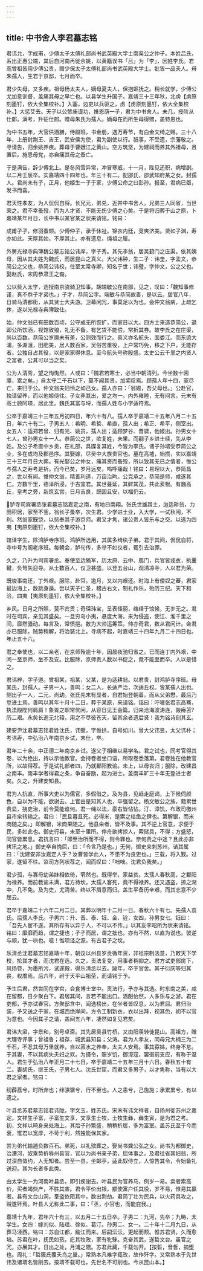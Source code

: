 ```yaml
---
---
---
```

title: 中书舍人李君墓志铭
---



君讳允，字成甫，少傅太子太傅礼部尚书武英殿大学士南渠公之仲子。本姓吕氏，系出正惠公端，其后自河南再徙余姚，以黄籍误书「吕」为「李」，因姓李氏。君高曾祖皆用少傅公贵，赠少保太子太傅礼部尚书武英殿大学士。妣皆一品夫人。母朱孺人，生君于京邸，七月而卒。

君少失母，又多疾。祖母杨太夫人，嫡母夏夫人，保抱妪抚之。稍长就学，少傅公尤加意训督，盖痛其母之早亡也。以县学生升国子。嘉靖三十三年秋，北虏【虏原刻墨钉，依大全集校补。】入塞，边吏以兵驱之，虏【虏原刻墨钉，依大全集校补。】大惩艾去。天子以公赞庙谟功，推恩荫一子，君为中书舍人。未几，授阶从仕郎。满考，升征仕郎。赠母朱氏为孺人。嫡母在而所生母得赠，盖特恩也。

为中书五年，大官供酒膳，侍殿班，书金册，遇万寿节，有白金文绮之赐。三十八年，上册封荆王、吉王，武安侯为使，君为副使以行。祇事，不受遗，宗藩敬之。寻请告，归余姚养疾。葬母于曹娥江之黄山。空方筑坚，为建祠而养其外祖母，且置后。施恩母党，亦自痛其母之蚤亡。

于是满告，辞少傅北上。是冬风雪异常，冲冒寒威，十一月，陛见还职，病增剧。以二月壬辰卒。实嘉靖四十四年也。年三十有二。配邵氏，邵武知府某之女。封孺人。君尚未有子，正月，他姬生一子于家，少傅公命之曰彭孙。报至，君病已亟，发书而喜。

君天性孝友，为人侃侃自将。长兄元，弟兑，近并中书舍人。兄弟三人同省，当世荣之。君不幸蚤殁，而为人才贤，不能无伤少傅之心矣。于是将归葬于山之原，卜嘉靖某年月日，长中书以某官某之状来请铭。铭曰：

成甫孑孑，修羽蚤颉。少傅仲子，承于休祉。锦衣内廷，竞爽济美。贤如子渊，寿亦如此。天厚其始，不厚其止。亦有遗息，绳祖之履。

外舅光禄寺典簿魏公墓志铭公讳庠，字子秀。其先李翁，居吴葑门之庄渠。依其姨母，因从其夫姓为魏氏，而居昆山之真义。大父讳钟，生二子：讳奎，字孟文，恭简公之父也，恭简公讳校，仕至太常寺卿，知名于世；讳璧，字仲文，公之父也。娶赵氏，宋周恭肃王之裔。

公以赀入太学，选授南京骁骑卫知事。胡端敏公在南部，见之，叹曰：「魏知事修谨，真不忝子才弟也。」子才，恭简公字。端敏与恭简故善，是以云。居官八年，日骑马清都街，从其贤士大夫游。卫幕闲冗，事莫足以为也。会仲文翁病，上疏乞休，遂以光禄寺典簿致仕。

始，仲文翁已有田数百顷，公守成无所恢扩，而家日以大。四方士来造恭简公，退即公所饮酒，视馆致飱，礼无不备。有乞贷不能偿，常折其券。故李氏之在庄渠，尚以百数。恭简公岁廪未有差，公则效而行之。真义亦名航头，面娄江。而东遶大浦，多湖瀼，田肥美，居人数百家。吴俗苦重役，上户常巧免，移之下户，无能存者。公独自占其役，以是家家得休息。至今航头号称殷盛。太史公云千里之内贤人之富者，公其可以当之矣。

公为人清秀，望之恂恂然。人或曰：「魏君若寒士，必当中朝清列。今坐数十囷廪，累之矣。」自太守二千石以下，莫不闻其贤，加奖叹焉。顾孺人年十四，家尽亡，来归于公。仲文翁夫妇怜之如己女。孺人亦曰：「翁媪，吾父母也。」公赴官，独请留养，而以他姬侍往。子女非其出，爱之均一。内外雍睦，无有间言。元末有高士顾阿瑛，居此里。魏氏其富与埒，而孺人姓与小字适符焉。

公卒于嘉靖三十三年五月初四日，年六十有八。孺人卒于嘉靖二十五年八月二十五日，年六十有二。子男五人：希明、希哲、希直，孺人出；希正、希平，侧室出。女五人：适郑若曾、归有光、姚员，孺人出；适顾梦谷、晋骕，他姬出。孙男女十七人，曾孙男女十一人。恭简公之世，欲复姓，未果。而嗣子乡进士续，先从李姓。及公子希直中乡贡，在礼部，具牒复其姓，今皆为李氏。诸子孙壻受恭简公之业，多在成均及郡邑序。其娶嫁，尽吴中大族贵官也。墓在高墟，始攒，实以嘉靖三十三年月日大葬。有光娶公之仲女，痛其贤而蚤殁，所以致其无已之情者，惟公与孺人之寿考是祈。而今已矣，岁月远矣，呜呼痛哉！铭曰：易理以大，恭简昌之，世以有闻。惟仲文翁，精善利道，万亩治畇。公克承之，恭简是师，咸遂其仁。方数千里，德泽所浸，于古宜君。其世蔓延，其鲜其茂，共此荄根。有巍高丘，皇考之旁，新筑玄宫。日月吉良，既固且安，以福仍云。

胪寺司宾署丞张君墓志铭嘉定之南，有地曰南翔。张氏世雄其土，迨适耕翁，力田积居，家至不訾。翁长子蚤卒，次生君。少学进土业，入大学，一试秋闱，不利。然翁家既饶，以赀奉其子游京师。君又才隽，诸公贵人皆乐与之交。以选为四夷【夷原刻墨钉，依大全集校补。】

馆译字生，除鸿胪寺序班。鸿胪所选用，其属多绮纨子弟。君于其间，侃侃自将，寺中号为阁老序班。每朝会，胪句传，多举不如仪者，辄引去治罪。

久之，乃升为司宾署丞。奉使至边犒军，历太原、云中、鴈门，兵官皆戎衣，执櫜鞬，负弩矢迎导。从士数百人，仪卫甚盛。以登五台山，观清凉寺，人以君为荣。

既竣事南还，丁外艰。服除，赴官。逾月，又以内艰还。时海上有倭奴之蕃，君家最边海上，数跳身遁。尝以天子仁圣，稽古右文，制礼作乐，殆历三纪。天下和洽，四夷【夷原刻墨钉，依大全集校补。】

乡风。日月之所照，莫不宾贡；奇琛玮宝，呈表怪丽，络绎于馆候，无岁无之。君时在司宾，亲见其盛矣。一旦穷岛小夷，悬度大海，来为侵盗，使江、淮千里之间，靡然骚动。每言及，常愤挹。数为大帅运筹策。帅亦奇君，数从君问计。会君亦已服除，贼势稍解，将治装北上。寻病不起，时嘉靖三十四年九月二十四日也。年止五十六。

君之奉使也，以二亲老，在京师殆逾十年，因晨夜驰归省之。已而连丁内外艰，中间一至京师，坐不及安。比服除，京师贵人数以书促之，竟不能至而卒。人以是惜之。

君讳梓，字子道。曾祖某，祖某，父某，是为适耕翁。以君贵，封鸿胪寺序班。母某氏，封孺人。子男一人，善鸣；女二人，长适严治，次适丘权。皆某孺人出也。侧出子一人，二元，尚幼。张氏先末有显者，自君始登朝着。而从父弟懋，最后乃登进士焉。善鸣以其年十月十二日，葬于某原，来请铭。铭曰：吁嗟张君志高骞，执法殿陛何肩肩！象胥之职常优闲，从容日见王会篇。归来沧海波涛连，毁瘠苫?历二艰。永矣长逝无北辕，用之不尽彼苍天，留其余者遗后贤！我为铭诗刻其玄。

建安尹沈君墓志铭君姓沈氏，讳壁，字惟拱，自号如川。曾大父讳昱，太父讳朴；考讳寿，中弘治八年南京乡试，末仕，卒。

君年二十余，中正德二年南京乡试。遂父子相继以易学名。君之试也，同考官得其卷，以为绝出，持以示他教官。会持卷者坐口语，所取卷悉落第。君卷独在他教官所，以故得荐。于是试礼部者四，乃就鄱阳教谕。未上，以母丧归；服除，改建昌之南丰。南丰学者得君之条，争自奋励，起为进士。盖南丰旷三十年无登进士者矣。久之，升建安知县。

君为人抗直，所事大吏以为儒官，多假借之。及为县，见趋走庭谒，上下候伺颜色，自以为不能，欲谢去。上官由是知其人也，卒强留之。杨文敏公之族，籍累世贵显，挠吏治，前令莫能谁何。君一绳以法，豪右皆怗怗。汀、漳饥，布政司檄州县市籴转输之。君曰：「民旦暮且死。必得米，是索之枯鱼之肆也。第解银，而米商随之矣。」即解银，米商果随之。他县籴者，皆不及事。其不逆上官意，求便于民，多如此也。御史行县，未至十里所。停舟欲拷掠人，索狱具，不得；方盛怒，同官皆累息。君抗言曰：「即至治所而不得，则令罪也。奈何责之中途？且此亦非拷讯之地。」御史卒自愧屈，曰：「令言乃是也。」无何，御史来刺苏州，诘其属曰：「沈建安非汝嘉定人乎？汝曹皆学此人，不患不为良吏也。」三载，将入觐。过家，遂留不往。监司方列状荐之，闻而叹曰：「咄咄。沈君负我矣。」

君少孤，与寡母幼弟妹相依倚，茕然也。既得举，家益贫。太孺人春秋高，之鄱阳为禄养。而前教谕未满，君方待坎，太孺人客死，竟不得禄养。还又遇盗，掠之湖中，几不免。及为吏，尤清苦。终以不屑意而归。盖生平备历辛艰，而其志意不少屈云。

君卒于嘉靖二十六年二月二日。其葬以明年十二月一日。春秋六十有七。先孺人袁氏。后孺人李氏。子男六：升、晋、泰、钰、金、铨，女四，孙男女七。钰曰：「吾先人宦不遂。其所存有以异于人，不可以不传。」以其友李昭所为状来请铭。铭曰：靡靡而趋，谓之捷也；孑孑而居，谓之拙也。亦有不然，以直为说也。彼逆与顺，犹一吷也。噫！惟项泾之源，有古君子之坟。

乐清丞沈君墓志铭嘉靖十年，朝议以州县岁贡循年资，非祖宗制法意，乃敕天下学校，抡其才者，而沈君在选。久之，贡法复变，用事者稍抑之。君方试吏部庑下，风扬卷，为墨所污，试遂殿，得乐清丞以去。踰年，卒于官舍。其子衍庆等归其丧，权厝焉。后六年，祔于天平山祖茔，而请铭于予。

予生后君，然尝同在学宫，会食博士堂中。贡法行，予亦与其选。时东南之美，咸在留都，日夕聚白下。君居其间，言若不能出口。酒酣怡然，人多乐与之游。君在吏部，予亦试春官。方聚邸含中，闻选榜出，在坐者皆叹息，以为君屈。君归治装，予又送之于家，在城西绝岸间。方令工制新衣，衣以出拜，视其色，初不以官为意也。今因其子之请，盖间五六年，凄然如复见君矣。

君讳大梁，字景和，别号卓斋。其先居吴县竹桥，又由阳羡转徙昆山。高祖方，赠大理寺评事；曾祖鲁；祖存，城武县知县；父涛。君为人孝友，同母兄大楠三为二千石，不忍其母万里就养，自以菽水之养奉，太夫人安焉。事其寡姊，终身不怠。于其妻，不以其病失夫妇之欢。为摄令，赈岁饥，御漳寇，罢衙前支应，有称于温人。君生于弘治八年正月二十七日，卒于嘉靖二十五年三月十六日。春秋五十有二。妻胡氏，继王氏，子男七人。沈氏世宦，而君又多男子，以才隽称，当有以大君之家者。铭曰：

纫薜荔兮，时所弃也；绊骐骥兮，行不至也。人之恚兮，己施施；承累累兮，有以遗之。

叶县丞苏君墓志铭君讳陇，字文玉，姓苏氏。宋末有讳文祥者，自扬州徙苏州之嘉定。文祥生子富，子富生文享，文享生士牧，士牧生彝，彝生寅，是为君之考。初，文祥以畸身来处海上。其后子孙繁盛，稍稍析居，多为富室。盖苏氏至于今而衰，惟君以宽厚，不苛于利，然独能保其家。

尝为弟代输逋负数百石。弟死，以礼殡葬之。娶尚书龚公弘之女。尚书为都御史，治漕河，奴乘势折辱州县官，官以为尚书亲子弟，屈体事之。及君往省其妇翁，所过深自敛约，人无知者。尝至一县，坐邮亭，适此奴侍立，人惊告其令，令始备礼送迎。其为长者多此类。

由太学生一为河南叶县丞，即引疾谢去。叶县民为官养马，例岁一易。卖者索高价，买者竭赀产，不胜其害。君令平价出银，颛使富户任其役，岁不易，惟易其羸者。县有文台山洞，羣盗依阻其中，数出剽劫。君简丁壮为民兵，以火药具攻之，贼遂歼焉。叶县人尤称此二事，曰：「丞，小官也，而能庇我。」

嘉靖十九年，君年六十有三，以五月二十五日卒。子男二：九河，先卒；九畴，太学生。女四：嫁刘似、陆瑶、徐似、葛汀。孙男二、女一。二十年十二月九日，从葬马泾西。铭曰：苏自江都，踰江而来。后嗣沄沄，更起而颓。惟苏君贤，久而愈培。苏君在叶，抚民如孩。庀其牧政，家有牝騋。克奋其武，遂硩文台。虽官之冗，亦展其才。日出之处，月浦之隈。苏君此藏，千载勿开。【按硩，音哲，摘堕也。周礼：「硩簇氏覆夭鸟之巢。」常熟本凡难字辄改，故作歼字。又常熟本于先世讳及诸壻名皆削去。按壻不载可也，先世名不可削也。今从昆山本。】